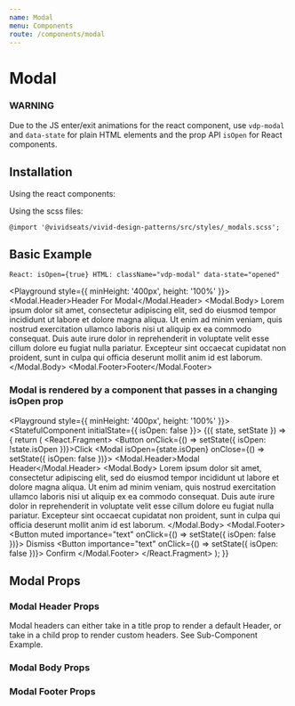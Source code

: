 ```yaml
---
name: Modal
menu: Components
route: /components/modal
---
```




# Modal

### WARNING

Due to the JS enter/exit animations for the react component, use `vdp-modal` and `data-state` for plain HTML elements and the prop API `isOpen` for React components.

## Installation

Using the react components:


Using the scss files:

    @import '@vividseats/vivid-design-patterns/src/styles/_modals.scss';

## Basic Example

`React: isOpen={true} HTML: className="vdp-modal" data-state="opened"`

<Playground style={{ minHeight: '400px', height: '100%' }}>
    <Modal isOpen>
        <Modal.Header>Header For Modal</Modal.Header>
        <Modal.Body>
            Lorem ipsum dolor sit amet, consectetur adipiscing elit, sed do eiusmod tempor incididunt ut labore et dolore magna aliqua. Ut
            enim ad minim veniam, quis nostrud exercitation ullamco laboris nisi ut aliquip ex ea commodo consequat. Duis aute irure dolor
            in reprehenderit in voluptate velit esse cillum dolore eu fugiat nulla pariatur. Excepteur sint occaecat cupidatat non proident,
            sunt in culpa qui officia deserunt mollit anim id est laborum.
        </Modal.Body>
        <Modal.Footer>Footer</Modal.Footer>
    </Modal>
</Playground>

### Modal is rendered by a component that passes in a changing isOpen prop

<Playground style={{ minHeight: '400px', height: '100%' }}>
    <StatefulComponent initialState={{ isOpen: false }}>
        {({ state, setState }) => {
            return (
                <React.Fragment>
                    <Button onClick={() => setState({ isOpen: !state.isOpen })}>Click</Button>
                    <Modal isOpen={state.isOpen} onClose={() => setState({ isOpen: false })}>
                        <Modal.Header>Modal Header</Modal.Header>
                        <Modal.Body>
                            <BodyText importance={2}>
                                Lorem ipsum dolor sit amet, consectetur adipiscing elit, sed do eiusmod tempor incididunt ut labore et
                                dolore magna aliqua. Ut enim ad minim veniam, quis nostrud exercitation ullamco laboris nisi ut aliquip ex
                                ea commodo consequat. Duis aute irure dolor in reprehenderit in voluptate velit esse cillum dolore eu fugiat
                                nulla pariatur. Excepteur sint occaecat cupidatat non proident, sunt in culpa qui officia deserunt mollit
                                anim id est laborum.
                            </BodyText>
                        </Modal.Body>
                        <Modal.Footer>
                            <Button muted importance="text" onClick={() => setState({ isOpen: false })}>
                                Dismiss
                            </Button>
                            <Button importance="text" onClick={() => setState({ isOpen: false })}>
                                Confirm
                            </Button>
                        </Modal.Footer>
                    </Modal>
                </React.Fragment>
            );
        }}
    </StatefulComponent>
</Playground>

## Modal Props

<Props of={Modal} />

### Modal Header Props

Modal headers can either take in a title prop to render a default Header, or take in a child prop to render custom headers. See Sub-Component Example.

<Props of={Modal.Header} />

### Modal Body Props

<Props of={Modal.Body} />

### Modal Footer Props

<Props of={Modal.Footer} />
